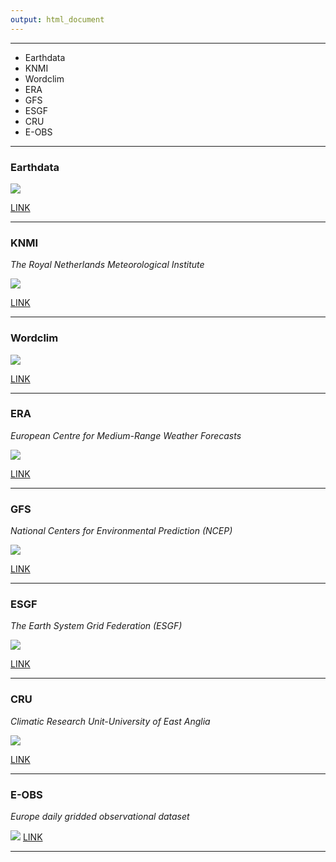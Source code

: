 ```yaml
---
output: html_document
---
```


***

  - Earthdata
  - KNMI
  - Wordclim
  - ERA
  - GFS
  - ESGF
  - CRU
  - E-OBS


***

### **Earthdata**

![](Presentation/earthdata.png)

[LINK](https://earthdata.nasa.gov/)


***

### **KNMI**

*The Royal Netherlands Meteorological Institute*

![](Presentation/knmi.png)

[LINK](http://climexp.knmi.nl/start.cgi)


***

### **Wordclim**

![](Presentation/wordclim.png)

[LINK](https://www.worldclim.org/)




***

### **ERA**

*European Centre for Medium-Range Weather Forecasts*

![](Presentation/era.png)

[LINK](https://www.ecmwf.int/en/forecasts/datasets/browse-reanalysis-datasets)



***

### **GFS**

*National Centers for Environmental Prediction (NCEP)*

![](Presentation/gfs.png)

[LINK](https://www.ncdc.noaa.gov/data-access/model-data/model-datasets/global-forcast-system-gfs)



***

### **ESGF**

*The Earth System Grid Federation (ESGF)*

![](Presentation/esgf.png)

[LINK](https://esgf-data.dkrz.de/projects/esgf-dkrz/)



***

### **CRU**

*Climatic Research Unit-University of East Anglia*

![](Presentation/cru.png)

[LINK](http://www.cru.uea.ac.uk/)


***

### **E-OBS**

*Europe daily gridded observational dataset*

![](Presentation/eobs.png)
[LINK](https://www.ecad.eu/download/ensembles/download.php)

***
